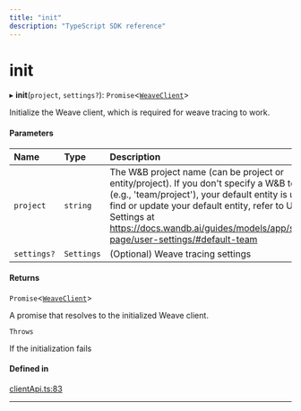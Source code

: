 ```yaml
---
title: "init"
description: "TypeScript SDK reference"
---
```


# init

▸ **init**(`project`, `settings?`): `Promise`\<[`WeaveClient`](../classes/WeaveClient)\>

Initialize the Weave client, which is required for weave tracing to work.

#### Parameters

| Name | Type | Description |
| :------ | :------ | :------ |
| `project` | `string` | The W&B project name (can be project or entity/project). If you don't specify a W&B team (e.g., 'team/project'), your default entity is used. To find or update your default entity, refer to User Settings at https://docs.wandb.ai/guides/models/app/settings-page/user-settings/#default-team |
| `settings?` | `Settings` | (Optional) Weave tracing settings |

#### Returns

`Promise`\<[`WeaveClient`](../classes/WeaveClient)\>

A promise that resolves to the initialized Weave client.

`Throws`

If the initialization fails

#### Defined in

[clientApi.ts:83](https://github.com/wandb/weave/blob/5d9590d2658eeb69c9c9f04342e107bf9a0a4c90/sdks/node/src/clientApi.ts#L83)

___
